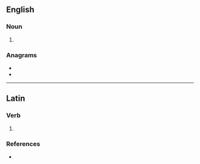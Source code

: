 {{also|Annas}}

==English==

===Noun===
{{head|en|noun plural form}}

# {{plural of|anna|lang=en}}

===Anagrams===
* {{l|en|naans}}
* {{l|en|nanas}}

----

==Latin==

===Verb===
{{la-verb-form|annās}}

# {{inflection of|annō||2|s|pres|actv|indc|lang=la}}

===References===
* {{R:du Cange}}